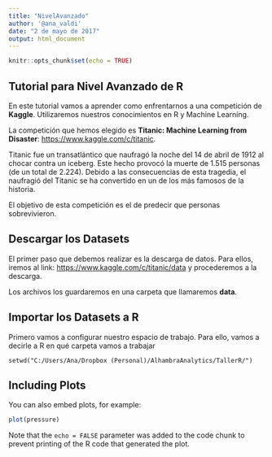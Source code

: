 ---
title: "NivelAvanzado"
author: '@ana_valdi'
date: "2 de mayo de 2017"
output: html_document
---

```{r setup, include=FALSE}
knitr::opts_chunk$set(echo = TRUE)
```

## Tutorial para Nivel Avanzado de R

En este tutorial vamos a aprender como enfrentarnos a una competición de **Kaggle**. Utilizaremos nuestros conocimientos en R y Machine Learning.

La competición que hemos elegido es **Titanic: Machine Learning from Disaster**: <https://www.kaggle.com/c/titanic>.

Titanic fue un transatlántico que naufragó la noche del 14 de abril de 1912 al chocar contra un iceberg. Este hecho provocó la muerte de 1.515 personas (de un total de 2.224). Debido a las consecuencias de esta tragedia, el naufragió del Titanic se ha convertido en un de los más famosos de la historia. 

El objetivo de esta competición es el de predecir que personas sobrevivieron. 


## Descargar los Datasets

El primer paso que debemos realizar es la descarga de datos. Para ellos, iremos al link: <https://www.kaggle.com/c/titanic/data> y procederemos a la descarga.

Los archivos los guardaremos en una carpeta que llamaremos **data**.

## Importar los Datasets a R

Primero vamos a configurar nuestro espacio de trabajo. Para ello, vamos a decirle a R en qué carpeta vamos a trabajar

```{}
setwd("C:/Users/Ana/Dropbox (Personal)/AlhambraAnalytics/TallerR/")
```

## Including Plots

You can also embed plots, for example:

```{r pressure, echo=FALSE}
plot(pressure)
```

Note that the `echo = FALSE` parameter was added to the code chunk to prevent printing of the R code that generated the plot.
